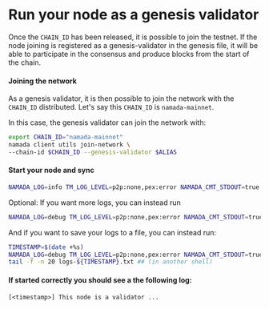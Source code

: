 # Run your node as a genesis validator

Once the `CHAIN_ID` has been released, it is possible to join the testnet. If the node joining is registered as a genesis-validator in the genesis file, it will be able to participate in the consensus and produce blocks from the start of the chain. 

#### Joining the network
As a genesis validator, it is then possible to join the network with the `CHAIN_ID` distributed. Let's say this `CHAIN_ID` is `namada-mainnet`.

In this case, the genesis validator can join the network with:

``` bash copy
export CHAIN_ID="namada-mainnet"
namada client utils join-network \
--chain-id $CHAIN_ID --genesis-validator $ALIAS
```

#### Start your node and sync
```bash copy
NAMADA_LOG=info TM_LOG_LEVEL=p2p:none,pex:error NAMADA_CMT_STDOUT=true namada node ledger run
```
Optional: If you want more logs, you can instead run
```bash copy
NAMADA_LOG=debug TM_LOG_LEVEL=p2p:none,pex:error NAMADA_CMT_STDOUT=true namada node ledger run
```
And if you want to save your logs to a file, you can instead run:
```bash copy
TIMESTAMP=$(date +%s)
NAMADA_LOG=debug TM_LOG_LEVEL=p2p:none,pex:error NAMADA_CMT_STDOUT=true namada node ledger run &> logs-${TIMESTAMP}.txt
tail -f -n 20 logs-${TIMESTAMP}.txt ## (in another shell)
```
#### If started correctly you should see a the following log:
`[<timestamp>] This node is a validator ...`
    
